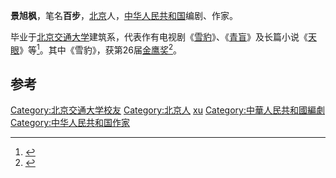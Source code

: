 '''景旭枫'''{{bd}}，笔名'''百步'''，[[北京|北京]]人，[[中华人民共和国|中华人民共和国]]编剧、作家。

毕业于[[北京交通大学|北京交通大学]]建筑系，代表作有电视剧《[[雪豹|雪豹]]》、《[[青盲|青盲]]》及长篇小说《[[天眼|天眼]]》等<ref>{{cite news|title=“谍战剧创作进入瓶颈期”|url=http://sports.163.com/12/0606/08/83A80V5T00051C8U.html|accessdate=2014-05-07|newspaper=网易|archive-url=https://web.archive.org/web/20140508061727/http://sports.163.com/12/0606/08/83A80V5T00051C8U.html|archive-date=2014-05-08|dead-url=yes}}</ref>。其中《雪豹》，获第26届[[金鹰奖|金鹰奖]]<ref>{{cite news|title=好剧不彻底 烂剧没底线|url=http://ent.163.com/12/1226/01/8JK7DA3J00032DGD.html|accessdate=2014-05-07|newspaper=网易|archive-url=https://web.archive.org/web/20140508024834/http://ent.163.com/12/1226/01/8JK7DA3J00032DGD.html|archive-date=2014-05-08|dead-url=yes}}</ref>。

==参考==
{{reflist}}

{{中华人民共和国人物小作品}}
{{normdaten|NLC=000760317}}
{{DEFAULTSORT:jing xufeng}}
[[Category:北京交通大学校友|Category:北京交通大学校友]]
[[Category:北京人|Category:北京人]]
[[Category:景姓|xu]]
[[Category:中華人民共和國編劇|Category:中華人民共和國編劇]]
[[Category:中华人民共和国作家|Category:中华人民共和国作家]]